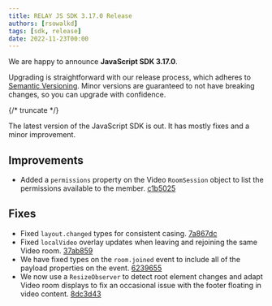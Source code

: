 ---
title: RELAY JS SDK 3.17.0 Release
authors: [rsowalkd]
tags: [sdk, release]
date: 2022-11-23T00:00
---

We are happy to announce **JavaScript SDK 3.17.0**.

Upgrading is straightforward with our release process, which adheres to [Semantic Versioning](https://semver.org/).
Minor versions are guaranteed to not have breaking changes, so you can upgrade with confidence.

<ReleaseCard library="@signalwire/js" version="3.17.0" releaseType="minor"/>


{/* truncate */}

The latest version of the JavaScript SDK is out. It has mostly fixes and a minor improvement.

## Improvements
- Added a `permissions` property on the Video `RoomSession` object to list the permissions available to the member. [c1b5025](https://github.com/signalwire/signalwire-js/commit/c1b5025e508d2352e51287693afa2abab2ced4c0)

## Fixes
- Fixed `layout.changed` types for consistent casing. [7a867dc](https://github.com/signalwire/signalwire-js/commit/7a867dce9e3ec67a5403cb177afdb2a9da40ffde)
- Fixed `localVideo` overlay updates when leaving and rejoining the same Video room. [37ab859](https://github.com/signalwire/signalwire-js/commit/37ab859d2883efcef34d7d594ad241ee0a9cbef4)
- We have fixed types on the `room.joined` event to include all of the payload properties on the event. [6239655](https://github.com/signalwire/signalwire-js/commit/6239655b14775da9aa3cb9d0bd3b8e5178fb4b97)
- We now use a `ResizeObserver` to detect root element changes and adapt Video room displays to fix an occasional issue with the footer floating in video content. [8dc3d43](https://github.com/signalwire/signalwire-js/commit/8dc3d43acc79ae8b309535df27848033513ed03e)